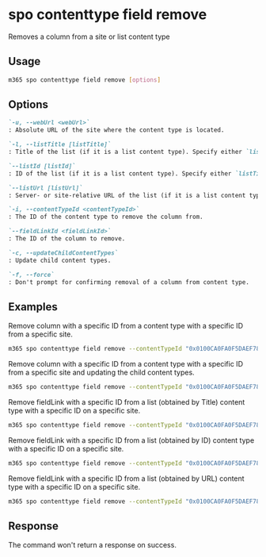 
# spo contenttype field remove

Removes a column from a site or list content type

## Usage

```sh
m365 spo contenttype field remove [options]
```

## Options

```md definition-list
`-u, --webUrl <webUrl>`
: Absolute URL of the site where the content type is located.

`-l, --listTitle [listTitle]`
: Title of the list (if it is a list content type). Specify either `listTitle`, `listId` or `listUrl`.

`--listId [listId]`
: ID of the list (if it is a list content type). Specify either `listTitle`, `listId` or `listUrl`.

`--listUrl [listUrl]`
: Server- or site-relative URL of the list (if it is a list content type). Specify either `listTitle`, `listId` or `listUrl`.

`-i, --contentTypeId <contentTypeId>`
: The ID of the content type to remove the column from.

`--fieldLinkId <fieldLinkId>`
: The ID of the column to remove.

`-c, --updateChildContentTypes`
: Update child content types.

`-f, --force`
: Don't prompt for confirming removal of a column from content type.
```

<Global />

## Examples

Remove column with a specific ID from a content type with a specific ID from a specific site.

```sh
m365 spo contenttype field remove --contentTypeId "0x0100CA0FA0F5DAEF784494B9C6020C3020A6" --fieldLinkId "880d2f46-fccb-43ca-9def-f88e722cef80" --webUrl https://contoso.sharepoint.com --force
```

Remove column with a specific ID from a content type with a specific ID from a specific site and updating the child content types.

```sh
m365 spo contenttype field remove --contentTypeId "0x0100CA0FA0F5DAEF784494B9C6020C3020A6" --fieldLinkId "880d2f46-fccb-43ca-9def-f88e722cef80" --webUrl https://contoso.sharepoint.com --updateChildContentTypes
```

Remove fieldLink with a specific ID from a list (obtained by Title) content type with a specific ID on a specific site.

```sh
m365 spo contenttype field remove --contentTypeId "0x0100CA0FA0F5DAEF784494B9C6020C3020A60062F089A38C867747942DB2C3FC50FF6A" --fieldLinkId "880d2f46-fccb-43ca-9def-f88e722cef80" --webUrl https://contoso.sharepoint.com --listTitle "Documents"
```

Remove fieldLink with a specific ID from a list (obtained by ID) content type with a specific ID on a specific site.

```sh
m365 spo contenttype field remove --contentTypeId "0x0100CA0FA0F5DAEF784494B9C6020C3020A60062F089A38C867747942DB2C3FC50FF6A" --fieldLinkId "880d2f46-fccb-43ca-9def-f88e722cef80" --webUrl https://contoso.sharepoint.com --listId "8c7a0fcd-9d64-4634-85ea-ce2b37b2ec0c"
```

Remove fieldLink with a specific ID from a list (obtained by URL) content type with a specific ID on a specific site.

```sh
m365 spo contenttype field remove --contentTypeId "0x0100CA0FA0F5DAEF784494B9C6020C3020A60062F089A38C867747942DB2C3FC50FF6A" --fieldLinkId "880d2f46-fccb-43ca-9def-f88e722cef80" --webUrl https://contoso.sharepoint.com --listUrl "/shared documents"
```

## Response

The command won't return a response on success.
